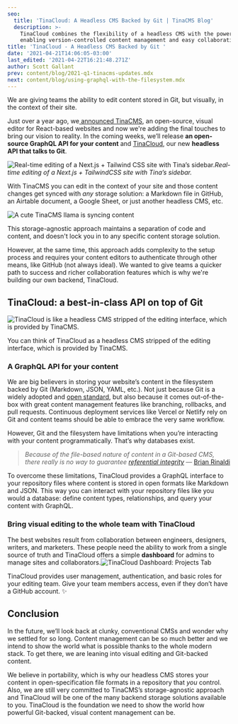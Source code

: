```yaml
---
seo:
  title: 'TinaCloud: A Headless CMS Backed by Git | TinaCMS Blog'
  description: >-
    TinaCloud combines the flexibility of a headless CMS with the power of Git,
    enabling version-controlled content management and easy collaboration.
title: 'TinaCloud - A Headless CMS Backed by Git '
date: '2021-04-21T14:06:05-03:00'
last_edited: '2021-04-22T16:21:48.271Z'
author: Scott Gallant
prev: content/blog/2021-q1-tinacms-updates.mdx
next: content/blog/using-graphql-with-the-filesystem.mdx
---
```


We are giving teams the ability to edit content stored in Git, but visually, in the context of their site.

Just over a year ago, we[ announced TinaCMS](https://www.youtube.com/watch?v=iPDCmbaEF0Y), an open-source, visual editor for React-based websites and now we're adding the final touches to bring our vision to reality. In the coming weeks, we’ll release **an open-source GraphQL API for your content** and [TinaCloud](/blog/tina-cloud-a-headless-cms-backed-by-git/), our new **headless API that talks to Git**.

![Real-time editing of a Next.js + Tailwind CSS site with Tina’s sidebar.](/img/blog/tina-cms-visual-editing.gif "Real-time editing of a Next.js + Tailwind CSS site with Tina’s sidebar.")*Real-time editing of a Next.js + TailwindCSS site with Tina’s sidebar.*

With TinaCMS you can edit in the context of your site and those content changes get synced with *any* storage solution: a Markdown file in GitHub, an Airtable document, a Google Sheet, or just another headless CMS, etc.

![A cute TinaCMS llama is syncing content](/img/blog/Before.png "Edit in your TinaCMS site and those content changes get synced with any storage solution")

This storage-agnostic approach maintains a separation of code and content, and doesn't lock you in to any specific content storage solution.

However, at the same time, this approach adds complexity to the setup process and requires your content editors to authenticate through other means, like GitHub (not always ideal). We wanted to give teams a quicker path to success and richer collaboration features which is why we're building our own backend, TinaCloud.

## TinaCloud: a best-in-class API on top of Git

![TinaCloud is like a headless CMS stripped of the editing interface, which is provided by TinaCMS.](/img/blog/After.png)

You can think of TinaCloud as a headless CMS stripped of the editing interface, which is provided by TinaCMS.

### A GraphQL API for your content

We are big believers in storing your website’s content in the filesystem backed by Git (Markdown, JSON, YAML, etc.). Not just because Git is a widely adopted and [open standard](https://github.com/git/git), but also because it comes out-of-the-box with great content management features like branching, rollbacks, and pull requests. Continuous deployment services like Vercel or Netlify rely on Git and content teams should be able to embrace the very same workflow.

However, Git and the filesystem have limitations when you’re interacting with your content programmatically. That’s why databases exist.

> *Because of the file-based nature of content in a Git-based CMS, there really is no way to guarantee* *[referential integrity](https://en.wikipedia.org/wiki/Referential_integrity)* — [Brian Rinaldi](https://www.stackbit.com/blog/git-based-cms-relationships)

To overcome these limitations, TinaCloud provides a GraphQL interface to your repository files where content is stored in open formats like Markdown and JSON. This way you can interact with your repository files like you would a database: define content types, relationships, and query your content with GraphQL.

### Bring visual editing to the whole team with TinaCloud

The best websites result from collaboration between engineers, designers, writers, and marketers. These people need the ability to work from a single source of truth and TinaCloud offers a simple **dashboard** for admins to manage sites and collaborators.![TinaCloud Dashboard: Projects Tab](/img/blog/tina-cloud-dashboard.png "TinaCloud Dashboard: Projects Tab")

TinaCloud provides user management, authentication, and basic roles for your editing team. Give your team members access, even if they don’t have a GitHub account. ✨

## Conclusion

In the future, we’ll look back at clunky, conventional CMSs and wonder why we settled for so long. Content management can be so much better and we intend to show the world what is possible thanks to the whole modern stack. To get there, we are leaning into visual editing and Git-backed content.

We believe in portability, which is why our headless CMS stores your content in open-specification file formats in a repository that *you* control. Also, we are still very committed to TinaCMS’s storage-agnostic approach and TinaCloud will be one of the many backend storage solutions available to you.
TinaCloud is the foundation we need to show the world how powerful Git-backed, visual content management can be.

